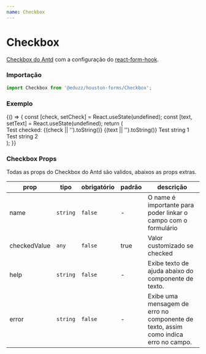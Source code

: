 ```yaml
---
name: Checkbox
---
```




# Checkbox

[Checkbox do Antd](https://ant.design/components/Checkbox/) com a
configuração do [react-form-hook](https://react-hook-form.com).

### Importação

```js
import Checkbox from '@eduzz/houston-forms/Checkbox';
```

### Exemplo

<Playground>
  {() => {
    const [check, setCheck] = React.useState(undefined);
    const [text, setText] = React.useState(undefined);
    return (
      <div>
        <Checkbox value={check} onChange={setCheck}>
          Test checked: {(check || '').toString()}
        </Checkbox>
        {(text || '').toString()}
        <Checkbox value={text} checkedValue='string 1' onChange={setText}>
          Test string 1
        </Checkbox>
        <Checkbox value={text} checkedValue='string 2' onChange={setText}>
          Test string 2
        </Checkbox>
      </div>
    );
  }}
</Playground>

### Checkbox Props

Todas as props do Checkbox do Antd são validos, abaixos as props extras.

| prop         | tipo     | obrigatório | padrão | descrição                                                                           |
| ------------ | -------- | ----------- | ------ | ----------------------------------------------------------------------------------- |
| name         | `string` | `false`     | -      | O name é importante para poder linkar o campo com o formulário                      |
| checkedValue | `any`    | `false`     | true   | Valor customizado se checked                                                        |
| help         | `string` | `false`     | -      | Exibe texto de ajuda abaixo do componente de texto.                                 |
| error        | `string` | `false`     | -      | Exibe uma mensagem de erro no componente de texto, assim como indica erro no campo. |
